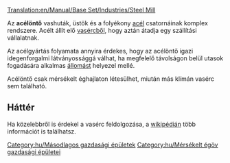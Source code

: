 [[Translation:en/Manual/Base Set/Industries/Steel Mill]]

{{hu/Gazdasági épületek|kép=en/Steelmill.png|név=Acélöntő
|klíma=[[hu/Manual/Éghajlatok#Mérsékelt|mérsékelt]]
|elfogad=[[hu/Manual/Base Set/Cargos/Vasérc|vasércet]]
|előállít=[[hu/Manual/Base Set/Cargos/Acél|acélt]]
}}

Az '''acélöntő''' vashuták, üstök és a folyékony [[hu/Manual/Base Set/Cargos/Acél|acél]] csatornáinak komplex rendszere. Acélt állít elő [[hu/Manual/Base Set/Cargos/Vasérc|vasércből]], hogy aztán átadja egy szállítási vállalatnak.

Az acélgyártás folyamata annyira érdekes, hogy az acélöntő igazi idegenforgalmi látványossággá válhat, ha megfelelő távolságon belül utasok fogadására alkalmas [[hu/Manual/Állomások|állomást]] helyezel mellé.

Acélöntő csak mérsékelt éghajlaton létesülhet, miután más klímán vasérc sem található.

==Háttér==
Ha közelebbről is érdekel a vasérc feldolgozása, a [http://hu.wikipedia.org/wiki/Kohászat wikipédián] több információt is találhatsz.

{{hu/Navbox Gazdasági épületek}}

[[Category:hu/Másodlagos gazdasági épületek]]
[[Category:hu/Mérsékelt égöv gazdasági épületei]]